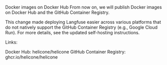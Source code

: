 Docker images on Docker Hub
From now on, we will publish Docker images on Docker Hub and the GitHub Container Registry.

This change made deploying Langfuse easier across various platforms that do not natively support the GitHub Container Registry (e.g., Google Cloud Run). For more details, see the updated self-hosting instructions.

Links:

Docker Hub: helicone/helicone
GitHub Container Registry: ghcr.io/helicone/helicone

